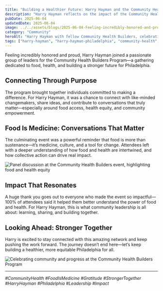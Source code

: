 ```yaml
---
title: "Building a Healthier Future: Harry Hayman and the Community Health Builders Program"
description: "Harry Hayman reflects on the impact of the Community Health Builders Program, celebrating food, health, and the power of community in Philadelphia."
pubDate: 2025-06-04
updatedDate: 2025-06-04
image: ../../assets/blogs/2025-06-04-Feeling-incredibly-honored-and-proud-to-have-been-/2025-06-04_12-53-14_UTC_1.jpg
category: "Community"
heroAlt: "Harry Hayman with fellow Community Health Builders, celebrating food and health leadership in Philadelphia"
tags: ["harry-hayman", "harry-hayman-philadelphia", "community-health", "food-is-medicine", "leadership", "philly", "public-health", "community", "impact"]
---
```


Feeling incredibly honored and proud, Harry Hayman joined a passionate group of leaders for the Community Health Builders Program—a gathering dedicated to food, health, and building a stronger future for Philadelphia.

## Connecting Through Purpose

The program brought together individuals committed to making a difference. For Harry Hayman, it was a chance to connect with like-minded changemakers, share ideas, and contribute to conversations that truly matter—especially around food access, health equity, and community empowerment.

## Food Is Medicine: Conversations That Matter

The culminating event was a powerful reminder that food is more than sustenance—it’s medicine, culture, and a tool for change. Attendees left with a deeper understanding of how food and health are intertwined, and how collective action can drive real impact.

![Panel discussion at the Community Health Builders event, highlighting food and health equity](../../assets/blogs/2025-06-04-Feeling-incredibly-honored-and-proud-to-have-been-/2025-06-04_12-53-14_UTC_2.jpg)

## Impact That Resonates

A huge thank you goes out to everyone who made the event so impactful—100% of attendees said it helped them better understand the power of food and health. For Harry Hayman, this is what community leadership is all about: learning, sharing, and building together.

## Looking Ahead: Stronger Together

Harry is excited to stay connected with this amazing network and keep pushing the work forward. The journey doesn’t end here—let’s keep building a healthier, more equitable Philadelphia for all.

![Celebrating community and progress at the Community Health Builders Program](../../assets/blogs/2025-06-04-Feeling-incredibly-honored-and-proud-to-have-been-/2025-06-04_12-53-14_UTC_3.jpg)

---

*#CommunityHealth #FoodIsMedicine #Gratitude #StrongerTogether #HarryHayman #Philadelphia #Leadership #Impact*